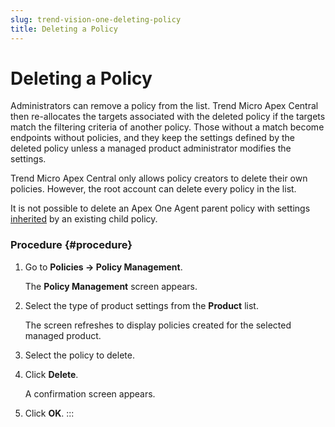 ```yaml
---
slug: trend-vision-one-deleting-policy
title: Deleting a Policy
---
```

# Deleting a Policy

Administrators can remove a policy from the list. Trend Micro Apex Central then re-allocates the targets associated with the deleted policy if the targets match the filtering criteria of another policy. Those without a match become endpoints without policies, and they keep the settings defined by the deleted policy unless a managed product administrator modifies the settings.

Trend Micro Apex Central only allows policy creators to delete their own policies. However, the root account can delete every policy in the list.

It is not possible to delete an Apex One Agent parent policy with settings [inherited](inheriting-policy-settings.mdx) by an existing child policy.

### Procedure {#procedure}

1.  Go to **Policies → Policy Management**.

    The **Policy Management** screen appears.

2.  Select the type of product settings from the **Product** list.

    The screen refreshes to display policies created for the selected managed product.

3.  Select the policy to delete.

4.  Click **Delete**.

    A confirmation screen appears.

5.  Click **OK**.
:::
